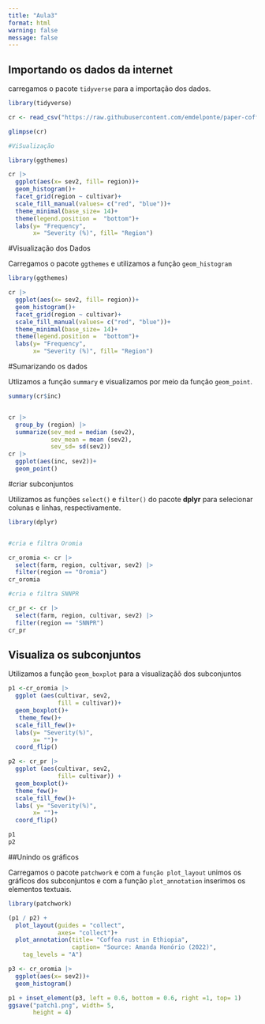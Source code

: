 ```yaml
---
title: "Aula3"
format: html
warning: false
message: false
---
```


## Importando os dados da internet
carregamos o pacote `tidyverse` para a importação dos dados.

```r
library(tidyverse)

cr <- read_csv("https://raw.githubusercontent.com/emdelponte/paper-coffee-rust-Ethiopia/master/data/survey_clean.csv")

glimpse(cr)

#ViSualização 

library(ggthemes)

cr |>
  ggplot(aes(x= sev2, fill= region))+
  geom_histogram()+
  facet_grid(region ~ cultivar)+
  scale_fill_manual(values= c("red", "blue"))+
  theme_minimal(base_size= 14)+
  theme(legend.position =  "bottom")+
  labs(y= "Frequency",
       x= "Severity (%)", fill= "Region")

```
#Visualização dos Dados

Carregamos o pacote `ggthemes` e utilizamos a função `geom_histogram`

```r
library(ggthemes)

cr |>
  ggplot(aes(x= sev2, fill= region))+
  geom_histogram()+
  facet_grid(region ~ cultivar)+
  scale_fill_manual(values= c("red", "blue"))+
  theme_minimal(base_size= 14)+
  theme(legend.position =  "bottom")+
  labs(y= "Frequency",
       x= "Severity (%)", fill= "Region")

```
 
#Sumarizando os dados 

Utlizamos a função `summary` e visualizamos por meio da função `geom_point`.
 
```r
summary(cr$inc)


cr |>
  group_by (region) |>
  summarize(sev_med = median (sev2),
            sev_mean = mean (sev2), 
            sev_sd= sd(sev2))
cr |>
  ggplot(aes(inc, sev2))+
  geom_point()
```
 
 
#criar subconjuntos
 
Utilizamos as funções `select()` e `filter()` do pacote **dplyr** para selecionar colunas e linhas, respectivamente.
 
```r
library(dplyr)


#cria e filtra Oromia

cr_oromia <- cr |>
  select(farm, region, cultivar, sev2) |>
  filter(region == "Oromia")
cr_oromia

#cria e filtra SNNPR

cr_pr <- cr |>
  select(farm, region, cultivar, sev2) |>
  filter(region == "SNNPR")
cr_pr
```

## Visualiza os subconjuntos

Utilizamos a função `geom_boxplot` para a visualizaçãõ dos subconjuntos

```r

p1 <-cr_oromia |>
  ggplot (aes(cultivar, sev2, 
              fill = cultivar))+
  geom_boxplot()+
   theme_few()+
  scale_fill_few()+
  labs(y= "Severity(%)",
       x= "")+
  coord_flip()

p2 <- cr_pr |>
  ggplot (aes(cultivar, sev2, 
              fill= cultivar)) +
  geom_boxplot()+
  theme_few()+
  scale_fill_few()+
  labs( y= "Severity(%)",
       x= "")+
  coord_flip()

p1
p2

```

##Unindo os gráficos

Carregamos o pacote `patchwork` e com a `função plot_layout` unimos os gráficos dos subconjuntos e com a função `plot_annotation` inserimos os elementos textuais.

```r
library(patchwork)

(p1 / p2) +
  plot_layout(guides = "collect",
              axes= "collect")+
  plot_annotation(title= "Coffea rust in Ethiopia",
                  caption= "Source: Amanda Honório (2022)",
    tag_levels = "A")

p3 <- cr_oromia |>
  ggplot(aes(x= sev2))+
  geom_histogram()

p1 + inset_element(p3, left = 0.6, bottom = 0.6, right =1, top= 1)
ggsave("patch1.png", width= 5,
       height = 4)
```

